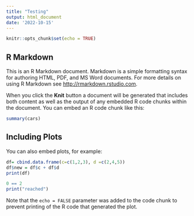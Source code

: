 ---
title: "Testing"
output: html_document
date: '2022-10-15'
---

```{r setup, include=FALSE}
knitr::opts_chunk$set(echo = TRUE)
```

## R Markdown

This is an R Markdown document. Markdown is a simple formatting syntax for authoring HTML, PDF, and MS Word documents. For more details on using R Markdown see <http://rmarkdown.rstudio.com>.

When you click the **Knit** button a document will be generated that includes both content as well as the output of any embedded R code chunks within the document. You can embed an R code chunk like this:

```{r cars}
summary(cars)
```

## Including Plots

You can also embed plots, for example:

```{r test}

df= cbind.data.frame(c=c(1,2,3), d =c(2,4,5))
df$new = df$c + df$d
print(df)

0 == 2
print("reached")

```

Note that the `echo = FALSE` parameter was added to the code chunk to prevent printing of the R code that generated the plot.
